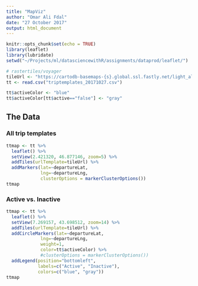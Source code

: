 ```yaml
---
title: "MapViz"
author: "Omar Ali Fdal"
date: "27 October 2017"
output: html_document
---
```


```r
knitr::opts_chunk$set(echo = TRUE)
library(leaflet)
library(lubridate)
setwd("~/Projects/ml/datasciencewithR/assignments/dataprod/leaflet/")
```


```r
# rastertiles/voyager
tileUrl <- "https://cartodb-basemaps-{s}.global.ssl.fastly.net/light_all/{z}/{x}/{y}.png"
tt <- read.csv("triptemplates_20171027.csv")

tt$activeColor <- "blue"
tt$activeColor[tt$active=="false"] <- "gray"
```

## The Data

### All trip templates

```r
ttmap <- tt %>%
  leaflet() %>%
  setView(2.421320, 46.877146, zoom=5) %>%
  addTiles(urlTemplate=tileUrl) %>%
  addMarkers(lat=~departureLat,
             lng=~departureLng, 
             clusterOptions = markerClusterOptions())
ttmap
```


### Active vs. Inactive
```r
ttmap <- tt %>%
  leaflet() %>%
  setView(7.269157, 43.698512, zoom=14) %>%
  addTiles(urlTemplate=tileUrl) %>%
  addCircleMarkers(lat=~departureLat,
             lng=~departureLng,
             weight=1,
             color=tt$activeColor) %>%
             #clusterOptions = markerClusterOptions()) 
  addLegend(position="bottomleft",
            labels=c("Active", "Inactive"),
            colors=c("blue", "gray"))
ttmap
```
